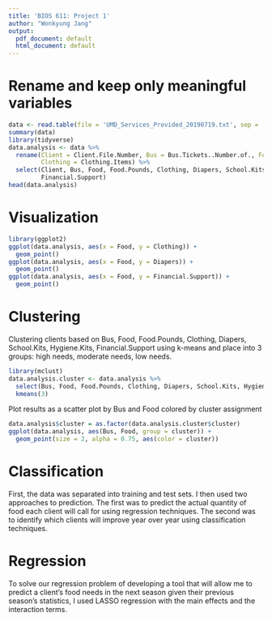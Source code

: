```yaml
---
title: 'BIOS 611: Project 1'
author: "Wonkyung Jang"
output:
  pdf_document: default
  html_document: default
---
```


# Rename and keep only meaningful variables
```r
data <- read.table(file = 'UMD_Services_Provided_20190719.txt', sep = '\t', fill = TRUE, header = TRUE)
summary(data)
library(tidyverse)
data.analysis <- data %>%
  rename(Client = Client.File.Number, Bus = Bus.Tickets..Number.of., Food = Food.Provided.for, 
         Clothing = Clothing.Items) %>%
  select(Client, Bus, Food, Food.Pounds, Clothing, Diapers, School.Kits, Hygiene.Kits,    
         Financial.Support)
head(data.analysis)
```

# Visualization
```r
library(ggplot2)
ggplot(data.analysis, aes(x = Food, y = Clothing)) +
  geom_point() 
ggplot(data.analysis, aes(x = Food, y = Diapers)) +
  geom_point() 
ggplot(data.analysis, aes(x = Food, y = Financial.Support)) +
  geom_point() 
```

# Clustering 
Clustering clients based on Bus, Food, Food.Pounds, Clothing, Diapers, School.Kits, Hygiene.Kits, Financial.Support using k-means and place into 3 groups: high needs, moderate needs, low needs.
```r
library(mclust) 
data.analysis.cluster <- data.analysis %>%
  select(Bus, Food, Food.Pounds, Clothing, Diapers, School.Kits, Hygiene.Kits, Financial.Support) %>%
  kmeans(3)
```

Plot results as a scatter plot by Bus and Food colored by cluster assignment
```r
data.analysis$cluster = as.factor(data.analysis.cluster$cluster)
ggplot(data.analysis, aes(Bus, Food, group = cluster)) +
  geom_point(size = 2, alpha = 0.75, aes(color = cluster))
```

# Classification
First, the data was separated into training and test sets. I then used two approaches to prediction. The first was to predict the actual quantity of food each client will call for using regression techniques. The second was to identify which clients will improve year over year using classification techniques.

# Regression
To solve our regression problem of developing a tool that will allow me to predict a client's food needs in the next season given their previous season's statistics, I used LASSO regression with the main effects and the interaction terms.
